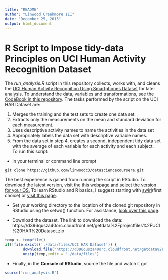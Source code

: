 ```yaml
---
title: "README"
author: "Linwood Creekmore III"
date: "December 25, 2015"
output: html_document
---
```

# R Script to Impose tidy-data Principles on UCI Human Activity Recognition Dataset

The *run_analysis.R* script in this repository collects, works with, and cleans the [UCI Human Activity Recognition Using Smartphones Dataset](http://archive.ics.uci.edu/ml/datasets/Human+Activity+Recognition+Using+Smartphones) for later analysis. To understand the data, variables and transformations, see the [CodeBook in this repository](https://github.com/linwoodc3/datasciencecoursera/blob/master/cleaningdata/courseproject/CodeBook.Rmd). The tasks performed by the script on the UCI HAR Dataset are:

1. Merges the training and the test sets to create one data set.
2. Extracts only the measurements on the mean and standard deviation for each measurement.
3. Uses descriptive activity names to name the activities in the data set
4. Appropriately labels the data set with descriptive variable names.
5. From the data set in step 4, creates a second, independent tidy data set with the average of each variable for each activity and each subject. 
<br>
To run this script:
- In your terminal or command line prompt 
```
git clone https://github.com/linwoodc3/datasciencecoursera.git
```

The best experience is gained from running the script in RStudio.  To download the latest version, visit the [this webpage and select the version for your OS.](https://www.rstudio.com/products/rstudio/download/)  To learn RStudio and R basics, I suggest starting with [swirl](http://swirlstats.com/students.html)(first choice) or [visit this page](http://web.cs.ucla.edu/~gulzar/rstudio/basic-tutorial.html).

- Set your working directory to the location of the cloned git repository in RStudio using the setwd() function.  For assistance, [look over this page](http://www.statmethods.net/interface/workspace.html).

- Download the dataset. The link to download the data:
https://d396qusza40orc.cloudfront.net/getdata%2Fprojectfiles%2FUCI%20HAR%20Dataset.zip 
<br>

```r
temp <- tempfile()
if(!file.exists('./data/files/UCI HAR Dataset')) {
        download.file("https://d396qusza40orc.cloudfront.net/getdata%2Fprojectfiles%2FUCI%20HAR%20Dataset.zip",temp)
        unzip(temp,exdir = './data/files')
```



- Finally, in the **Console of RStudio**, source the file and watch it go!

```r
source('run_analysis.R')
```

